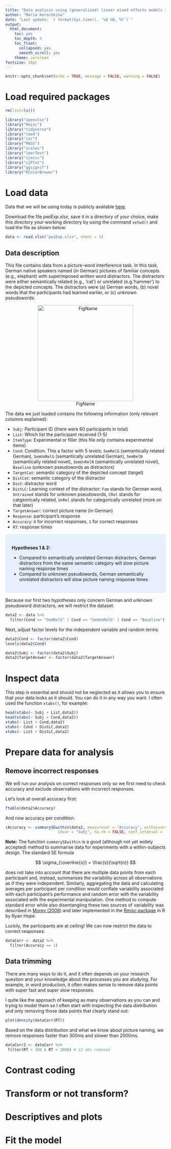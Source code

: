 ```yaml
---
title: "Data analysis using (generalised) linear mixed effects models in R"
author: "Maria Korochkina"
date: "Last update: `r format(Sys.time(), '%d %B, %Y')`"
output:
  html_document:
    toc: yes
    toc_depth: 5
    toc_float:
      collapsed: yes
      smooth_scroll: yes
    theme: cerulean
fontsize: 16pt
---
```


```r
knitr::opts_chunk$set(echo = TRUE, message = FALSE, warning = FALSE)
```

# Load required packages

```r
rm(list=ls())

library("openxlsx")
library("Rmisc")
library("tidyverse")
library("lme4")
library("car")
library("MASS")
library("scales")
library("lmerTest")
library("sjmisc")
library("sjPlot")
library("ggsignif")
library("RColorBrewer")
```

# Load data

Data that we will be using today is publicly available [here](https://github.com/mariakna/MQ-eResearchTraning--G-LMEmodels).

Download the file *pwiExp.xlsx*, save it in a directory of your choice, make this directory your working directory by using the command `setwd()` and load the file as shown below:

```r
data <- read.xlsx("pwiExp.xlsx", sheet = 1)
```

## Data description

This file contains data from a picture-word interference task. In this task, German native speakers named (in German) pictures of familiar concepts (e.g., elephant) with superimposed written word distractors. The distractors were either semantically related (e.g., 'cat') or unrelated (e.g.'hammer') to the depicted concepts. The distractors were (a) German words, (b) novel words that the participants had learned earlier, or (c) unknown pseudowords. 

<center>
![FigName](pwi.png){width=300px}
</center>

The data we just loaded contains the following information (only relevant columns explained):

- `Subj`: Participant ID (there were 60 participants in total)
- `List`: Which list the participant received (1-5)
- `ItemType`: Experimental or filler (this file only contains experimental items)
- `Cond`: Condition. This a factor with 5 levels: `SemRelG` (semantically related German), `SemUnRelG` (semantically unrelated German), `SemRelN` (semantically related novel), `SemUnRelN` (semantically unrelated novel), `Baseline` (unknown pseudowords as distractors)
- `TargetCat`: semantic category of the depicted concept (target)
- `DistCat`: semantic category of the distractor
- `Dist`: distractor word
- `DistLC`: Learning context of the distractor: `Fam` stands for German word, `Untrained` stands for unknown pseudowords, `CRel` stands for catgeorically related, `UnRel` stands for categorically unrelated (more on that later)
- `TargetAnswer`: correct picture name (in German)
- `Response`: participant's response
- `Accuracy`: `0` for incorrect responses, `1` for correct responses
- `RT`: response times

<style>
div.blue{background-color:#e6f0ff; border-radius: 5px; padding: 20px;}
</style>
<div class = "blue">

**Hypotheses 1 & 2:**

- Compared to semantically unrelated German distractors, German distractors from the same semantic category will slow picture naming response times
- Compared to unknown pseudowords, German semantically unrelated distractors will slow picture naming response times

</div>
<p>  </p>

Because our first two hypotheses only concern German and unknown pseudoword distractors, we will restrict the dataset:


```r
data2 <- data %>%
  filter(Cond == "SemRelG" | Cond == "SemUnRelG" | Cond == "Baseline")
```

Next, adjust factor levels for the independent variable and random terms:

```r
data2$Cond <- factor(data2$Cond)
levels(data2$Cond)

data2$Subj <- factor(data2$Subj)
data2$TargetAnswer <- factor(data2$TargetAnswer)
```

# Inspect data

This step is essential and should not be neglected as it allows you to ensure that your data looks as it should. You can do it in any way you want. I often used the function `xtabs()`, for example:

```r
head(xtabs(~ Subj + List,data2)) 
head(xtabs(~ Subj + Cond,data2)) 
xtabs(~ List + Cond,data2) 
xtabs(~ Cond + DistLC,data2) 
xtabs(~ List + DistLC,data2) 
```

# Prepare data for analysis

## Remove incorrect responses

We will run our analysis on correct responses only so we first need to check accuracy and exclude observations with incorrect responses.

Let's look at overall accuracy first:

```r
ftable(data2$Accuracy)
```

And now accuracy per condition:

```r
(Accuracy <- summarySEwithin(data2, measurevar = "Accuracy", withinvars = "Cond",
                       idvar = "Subj", na.rm = FALSE, conf.interval = .95))
```

**Note:** The function `summarySEwithin` is a good (although not yet widely accepted) method to summarise data for experiments with a within-subjects design. The standard SE formula

$$
\sigma_{\overline{x}} = \frac{s}{\sqrt{n}}
$$

does  not take into  account  that there are multiple  data  points  from  each  participant  and, instead,  summarises  the  variability  across  all  observations  as  if  they  were  independent. Similarly, aggregating the data and calculating averages per participant per condition would conflate variability associated with each participant’s performance and random error with the variability  associated  with  the  experimental  manipulation. One method  to  compute  standard error while also disentangling these two sources of variability was described in [Morey (2008)](http://pcl.missouri.edu/sites/default/files/morey.2008.pdf) and later implemented in the [Rmisc package](http://www.cookbook-r.com/Graphs/Plotting_means_and_error_bars_(ggplot2)/) in R by Ryan Hope. 

Luckily, the participants are at ceiling! We can now restrict the data to correct responses:

```r
dataCorr <- data2 %>%
  filter(Accuracy == 1)
```

## Data trimming

There are many ways to do it, and it often depends on your research question and your knowledge about the processes you are studying. For example, in word production, it often makes sense to remove data points with super fast and super slow responses. 

I quite like the approach of keeping as many observations as you can and trying to model them so I often start with inspecting the data distribution and only removing those data points that clearly stand out:

```r
plot(density(dataCorr$RT))
```

Based on the data distribution and what we know about picture naming, we remove responses faster than 300ms and slower than 2000ms. 

```r
dataCorr2 <- dataCorr %>%
 filter(RT > 300 & RT < 2000) # 12 obs removed
```

# Contrast coding

# Transform or not transform?

# Descriptives and plots

# Fit the model

# 

